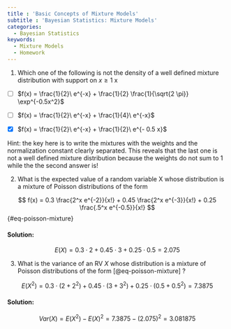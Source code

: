 ```yaml
---
title : 'Basic Concepts of Mixture Models'
subtitle : 'Bayesian Statistics: Mixture Models'
categories:
  - Bayesian Statistics
keywords:
  - Mixture Models
  - Homework
---
```



::: {#exr-1}
1. Which one of the following is not the density of a well defined mixture distribution with support on $x \ge 1$
x

- [ ] $f(x) = \frac{1}{2}\ e^{-x} + \frac{1}{2} \frac{1}{\sqrt{2 \pi}} \exp^{-0.5x^2}$

- [ ] $f(x) = \frac{1}{2}\ e^{-x} + \frac{1}{4}\ e^{-x}$

- [x] $f(x) = \frac{1}{2}\ e^{-x} + \frac{1}{2}\ e^{- 0.5 x}$


Hint: the key here is to write the mixtures with the weights and the normalization constant clearly separated. This reveals that the last one is not a well defined mixture distribution because the weights do not sum to 1 while the the second answer is!

:::

::: {#exr-2}

2. What is the expected value of a random variable X whose distribution is a mixture of Poisson distributions of the form

$$
f(x) = 0.3 \frac{2^x e^{-2}}{x!}  + 0.45 \frac{2^x e^{-3}}{x!} + 0.25 \frac{.5^x e^{-0.5}}{x!}
$$ {#eq-poisson-mixture}

:::: {.solution .callout-tip collapse="true"}
#### Solution:

$$
E(X) = 0.3 \cdot 2 + 0.45 \cdot 3 + 0.25 \cdot 0.5 = 2.075
$$
::::

:::


::: {#exr-3}

3. What is the variance of an RV $X$ whose distribution is a mixture of Poisson distributions of the form [@eq-poisson-mixture] ?

$$
E(X^2) = 0.3 \cdot (2+2^2 ) + 0.45 \cdot (3+3^2) + 0.25 \cdot (0.5 + 0.5^2)= 7.3875
$$

:::: {.solution .callout-tip collapse="true"}
#### Solution:
$$
Var(X) = E(X^2) - E(X)^2 = 7.3875 - (2.075)^2 = 3.081875
$$
::::

:::